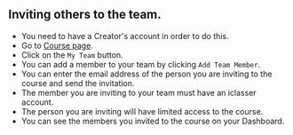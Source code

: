 ## Inviting others to the team.

- You need to have a Creator's account in order to do this.
- Go to [Course page](https://app.iclasser.com/teach).
- Click on the `My Team` button.
- You can add a member to your team by clicking `Add Team Member`.
- You can enter the email address of the person you are inviting to the course and send the invitation.
- The member you are inviting to your team must have an iclasser account.
- The person you are inviting will have limited access to the course.
- You can see the members you invited to the course on your Dashboard.
